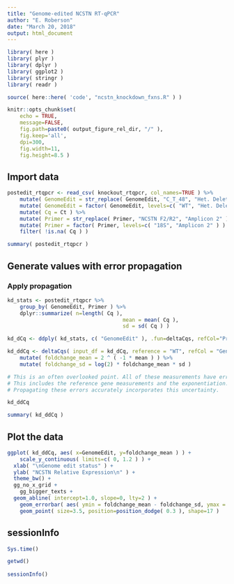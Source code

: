 ```yaml
---
title: "Genome-edited NCSTN RT-qPCR"
author: "E. Roberson"
date: "March 20, 2018"
output: html_document
---
```


```r
library( here )
library( plyr )
library( dplyr )
library( ggplot2 )
library( stringr )
library( readr )
```

```r
source( here::here( 'code', "ncstn_knockdown_fxns.R" ) )
```

```r
knitr::opts_chunk$set(
	echo = TRUE,
	message=FALSE,
	fig.path=paste0( output_figure_rel_dir, "/" ),
	fig.keep='all',
	dpi=300,
	fig.width=11,
	fig.height=8.5 )
```

## Import data
```r
postedit_rtqpcr <- read_csv( knockout_rtqpcr, col_names=TRUE ) %>%
	mutate( GenomeEdit = str_replace( GenomeEdit, "C_T_48", "Het. Deletion" ) ) %>%
	mutate( GenomeEdit = factor( GenomeEdit, levels=c( "WT", "Het. Deletion" ) ) ) %>%
	mutate( Cq = Ct ) %>%
	mutate( Primer = str_replace( Primer, "NCSTN F2/R2", "Amplicon 2" ) ) %>%
	mutate( Primer = factor( Primer, levels=c( "18S", "Amplicon 2" ) ) ) %>%
	filter( !is.na( Cq ) )

summary( postedit_rtqpcr )
```

## Generate values with error propagation

### Apply propagation
```r
kd_stats <- postedit_rtqpcr %>%
	group_by( GenomeEdit, Primer ) %>%
	dplyr::summarize( n=length( Cq ),
									 mean = mean( Cq ),
									 sd = sd( Cq ) )

kd_dCq <- ddply( kd_stats, c( "GenomeEdit" ), .fun=deltaCqs, refCol="Primer" )

kd_ddCq <- deltaCqs( input_df = kd_dCq, reference = "WT", refCol = "GenomeEdit", include_ref = TRUE  ) %>%
	mutate( foldchange_mean = 2 ^ ( -1 * mean ) ) %>%
	mutate( foldchange_sd = log(2) * foldchange_mean * sd )

# This is an often overlooked point. All of these measurements have error.
# This includes the reference gene measurements and the exponentiation.
# Propagating these errors accurately incorporates this uncertainty.

kd_ddCq

summary( kd_ddCq )
```

## Plot the data
```r
ggplot( kd_ddCq, aes( x=GenomeEdit, y=foldchange_mean ) ) +
	scale_y_continuous( limits=c( 0, 1.2 ) ) +
  xlab( "\nGenome edit status" ) +
  ylab( "NCSTN Relative Expression\n" ) +
  theme_bw() +
  gg_no_x_grid +
	gg_bigger_texts +
  geom_abline( intercept=1.0, slope=0, lty=2 ) +
	geom_errorbar( aes( ymin = foldchange_mean - foldchange_sd, ymax = foldchange_mean + foldchange_sd ), width=0.2, position = position_dodge( 0.3 ), lwd=1.02 ) +
	geom_point( size=3.5, position=position_dodge( 0.3 ), shape=17 ) 
```

## sessionInfo
```r
Sys.time()

getwd()
  
sessionInfo()
```

